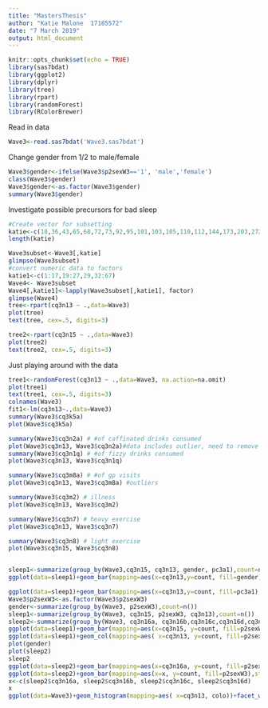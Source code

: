 ```yaml
---
title: "MastersThesis"
author: "Katie Malone  17185572"
date: "7 March 2019"
output: html_document
---
```


```r
knitr::opts_chunk$set(echo = TRUE)
library(sas7bdat)
library(ggplot2)
library(dplyr)
library(tree)
library(rpart)
library(randomForest)
library(RColorBrewer) 
```

Read in data

```r
Wave3<-read.sas7bdat('Wave3.sas7bdat')
```
Change gender from 1/2 to male/female
```r

Wave3$gender<-ifelse(Wave3$p2sexW3=='1', 'male','female')
class(Wave3$gender)
Wave3$gender<-as.factor(Wave3$gender)
summary(Wave3$gender)

```

Investigate possible precursors for bad sleep
```r
#Create vector for subsetting
katie<-c(18,36,43,65,68,72,73,92,95,101,103,105,110,112,144,173,203,272,359,437,618,688,789,795,799,811,812,853,866,867,872:889,906,907,913,932:941,951:956,1011:1016,1068,1223)
length(katie)

Wave3subset<-Wave3[,katie]
glimpse(Wave3subset)
#convert numeric data to factors
katie1<-c(1:17,19:27,29,32:67)
Wave4<- Wave3subset
Wave4[,katie1]<-lapply(Wave3subset[,katie1], factor)
glimpse(Wave4)
tree<-rpart(cq3n13 ~ .,data=Wave3)
plot(tree)
text(tree, cex=.5, digits=3)

tree2<-rpart(cq3n15 ~ .,data=Wave3)
plot(tree2)
text(tree2, cex=.5, digits=3)

```


Just playing around with the data
```r
tree1<-randomForest(cq3n13 ~ .,data=Wave3, na.action=na.omit)
plot(tree1)
text(tree1, cex=.5, digits=3)
colnames(Wave3)
fit1<-lm(cq3n13~.,data=Wave3)
summary(Wave3$cq3k5a)
plot(Wave3$cq3k5a)

summary(Wave3$cq3n2a) # #of caffinated drinks consumed
plot(Wave3$cq3n13, Wave3$cq3n2a)#data includes outlier, need to remove
summary(Wave3$cq3n1q) # #of fizzy drinks consumed
plot(Wave3$cq3n13, Wave3$cq3n1q)

summary(Wave3$cq3m8a) # #of gp visits
plot(Wave3$cq3n13, Wave3$cq3m8a) #outliers

summary(Wave3$cq3m2) # illness
plot(Wave3$cq3n13, Wave3$cq3m2)

summary(Wave3$cq3n7) # heavy exercise
plot(Wave3$cq3n13, Wave3$cq3n7)

summary(Wave3$cq3n8) # light exercise
plot(Wave3$cq3n15, Wave3$cq3n8)


sleep1<-summarize(group_by(Wave3,cq3n15, cq3n13, gender, pc3a1),count=n())
ggplot(data=sleep1)+geom_bar(mapping=aes(x=cq3n13,y=count, fill=gender),stat='identity')

ggplot(data=sleep1)+geom_bar(mapping=aes(x=cq3n13,y=count, fill=pc3a1), stat='identity')+ scale_fill_brewer(palette = "Blues") 
Wave3$p2sexW3<-as.factor(Wave3$p2sexW3)
gender<-summarize(group_by(Wave3, p2sexW3),count=n())
sleep1<-summarize(group_by(Wave3, cq3n15, p2sexW3, cq3n13),count=n())
sleep2<-summarize(group_by(Wave3, cq3n16a, cq3n16b,cq3n16c,cq3n16d,cq3n16e, cq3n16f, p2sexW3),count=n())
ggplot(data=sleep1)+geom_bar(mapping=aes(x=cq3n15, y=count, fill=p2sexW3),stat='identity')
ggplot(data=sleep1)+geom_col(mapping=aes( x=cq3n13, y=count, fill=p2sexW3), stat='identity', position='dodge')
plot(gender)
plot(sleep2)
sleep2
ggplot(data=sleep2)+geom_bar(mapping=aes(x=cq3n16a, y=count, fill=p2sexW3),stat='identity')
ggplot(data=sleep2)+geom_bar(mapping=aes(x=x, y=count, fill=p2sexW3),stat='identity')
x<-c(sleep2$cq3n16a, sleep2$cq3n16b, sleep2$cq3n16c, sleep2$cq3n16d)
x
ggplot(data=Wave3)+geom_histogram(mapping=aes( x=cq3n13, colo))+facet_wrap(~p2sexW3)
```


